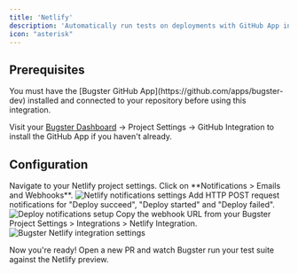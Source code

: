 ```yaml
---
title: 'Netlify'
description: 'Automatically run tests on deployments with GitHub App integration'
icon: "asterisk"
---
```


## Prerequisites

<Warning>
You must have the [Bugster GitHub App](https://github.com/apps/bugster-dev) installed and connected to your repository before using this integration.
</Warning>

Visit your [Bugster Dashboard](https://app.bugster.dev) → Project Settings → GitHub Integration to install the GitHub App if you haven't already.

## Configuration

<Steps>
<Step title="Go to your project configuration">
Navigate to your Netlify project settings.
</Step>

<Step title="Access notifications settings">
Click on **Notifications > Emails and Webhooks**.

<Frame>
<img src="/images/netlify/settings-notif.png" alt="Netlify notifications settings" />
</Frame>
</Step>

<Step title="Add HTTP POST request notifications">
Add HTTP POST request notifications for "Deploy succeed", "Deploy started" and "Deploy failed".

<Frame>
<img src="/images/netlify/deploy-succed.png" alt="Deploy notifications setup" />
</Frame>
</Step>

<Step title="Get the webhook URL from Bugster">
Copy the webhook URL from your Bugster Project Settings > Integrations > Netlify Integration.

<Frame>
<img src="/images/netlify/netlify-bugster.png" alt="Bugster Netlify integration settings" />
</Frame>
</Step>
</Steps>

Now you're ready! Open a new PR and watch Bugster run your test suite against the Netlify preview.
